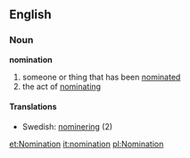 ==English==

===Noun===
'''nomination'''
# someone or thing that has been [[nominated]]
# the act of [[nominate|nominating]]
====Translations====
*Swedish: [[nominering]] (2)

[[et:Nomination]]
[[it:nomination]]
[[pl:Nomination]]